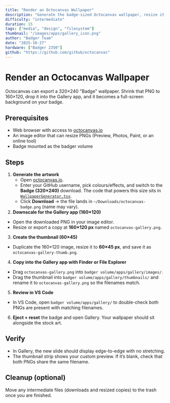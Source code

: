 ```yaml
---
title: "Render an Octocanvas Wallpaper"
description: "Generate the badge-sized Octocanvas wallpaper, resize it for Gallery, and copy it onto your badge."
difficulty: "intermediate"
duration: 15
tags: ["media", "design", "filesystem"]
thumbnail: "/images/apps/gallery_icon.png"
author: "Badger Team"
date: "2025-10-27"
hardware: ["Badger 2350"]
github: "https://github.com/github/octocanvas"
---
```


# Render an Octocanvas Wallpaper

Octocanvas can export a 320×240 "Badge" wallpaper. Shrink that PNG to 160×120, drop it into the Gallery app, and it becomes a full-screen background on your badge.

## Prerequisites

- Web browser with access to [octocanvas.io](https://octocanvas.io)
- An image editor that can resize PNGs (Preview, Photos, Paint, or an online tool)
- Badge mounted as the badger volume

## Steps

1. **Generate the artwork**
   - Open [octocanvas.io](https://octocanvas.io).
   - Enter your GitHub username, pick colours/effects, and switch to the **Badge (320×240)** download. The code that powers this size sits in [`WallpaperGenerator.tsx`](https://github.com/github/octocanvas/blob/main/src/components/WallpaperGenerator.tsx#L34-L59).
   - Click **Download** → the file lands in `~/Downloads/octocanvas-badge.png` (name may vary).
2. **Downscale for the Gallery app (160×120)**
  - Open the downloaded PNG in your image editor.
  - Resize or export a copy at **160×120 px** named `octocanvas-gallery.png`.
3. **Create the thumbnail (60×45)**
  - Duplicate the 160×120 image, resize it to **60×45 px**, and save it as `octocanvas-gallery-thumb.png`.
4. **Copy into the Gallery app with Finder or File Explorer**
  - Drag `octocanvas-gallery.png` into `badger volume/apps/gallery/images/`.
  - Drag the thumbnail into `badger volume/apps/gallery/thumbnails/` and rename it to `octocanvas-gallery.png` so the filenames match.
5. **Review in VS Code**
  - In VS Code, open `badger volume/apps/gallery/` to double-check both PNGs are present with matching filenames.
6. **Eject + reset** the badge and open Gallery. Your wallpaper should sit alongside the stock art.

## Verify

- In Gallery, the new slide should display edge-to-edge with no stretching.
- The thumbnail strip shows your custom preview. If it’s blank, check that both PNGs share the same filename.

## Cleanup (optional)

Move any intermediate files (downloads and resized copies) to the trash once you are finished.
